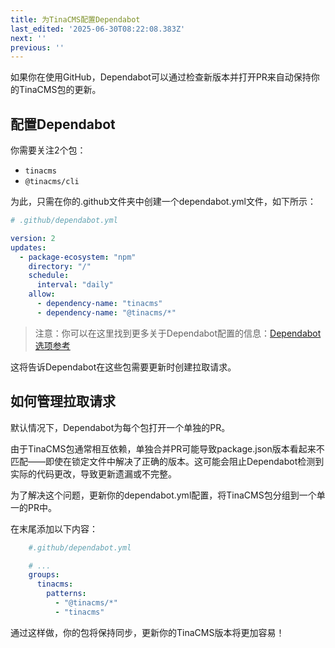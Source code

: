 ```yaml
---
title: 为TinaCMS配置Dependabot
last_edited: '2025-06-30T08:22:08.383Z'
next: ''
previous: ''
---
```


如果你在使用GitHub，Dependabot可以通过检查新版本并打开PR来自动保持你的TinaCMS包的更新。

## 配置Dependabot

你需要关注2个包：

* `tinacms`
* `@tinacms/cli`

为此，只需在你的.github文件夹中创建一个dependabot.yml文件，如下所示：

```yaml
# .github/dependabot.yml

version: 2
updates:
  - package-ecosystem: "npm"
    directory: "/"
    schedule:
      interval: "daily"
    allow:
      - dependency-name: "tinacms"
      - dependency-name: "@tinacms/*"
```

> 注意：你可以在这里找到更多关于Dependabot配置的信息：[Dependabot选项参考](https://docs.github.com/en/code-security/dependabot/working-with-dependabot/dependabot-options-reference#about-the-dependabotyml-file)

这将告诉Dependabot在这些包需要更新时创建拉取请求。

## 如何管理拉取请求

默认情况下，Dependabot为每个包打开一个单独的PR。

由于TinaCMS包通常相互依赖，单独合并PR可能导致package.json版本看起来不匹配——即使在锁定文件中解决了正确的版本。这可能会阻止Dependabot检测到实际的代码更改，导致更新遗漏或不完整。

为了解决这个问题，更新你的dependabot.yml配置，将TinaCMS包分组到一个单一的PR中。

在末尾添加以下内容：

```yaml
    #.github/dependabot.yml

    # ...
    groups:
      tinacms:
        patterns:
          - "@tinacms/*"
          - "tinacms"
```

通过这样做，你的包将保持同步，更新你的TinaCMS版本将更加容易！